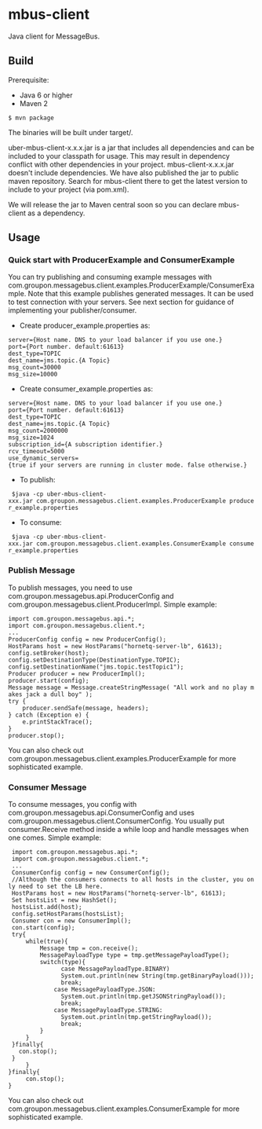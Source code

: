 =mbus-client=

Java client for MessageBus.

==Build==
Prerequisite:
*Java 6 or higher
*Maven 2

 $ mvn package

The binaries will be built under target/. 

uber-mbus-client-x.x.x.jar is a jar that includes all dependencies and can be included to your classpath for usage. This may result in dependency conflict with other dependencies in your project. mbus-client-x.x.x.jar doesn't include dependencies. We have also published the jar to public maven repository. Search for mbus-client there to get the latest version to include to your project (via pom.xml).

We will release the jar to Maven central soon so you can declare mbus-client as a dependency.

==Usage==
===Quick start with ProducerExample and ConsumerExample===
You can try publishing and consuming example messages with com.groupon.messagebus.client.examples.ProducerExample/ConsumerExample. Note that this example publishes generated messages. It can be used to test connection with your servers. See next section for guidance of implementing your publisher/consumer.

*Create producer_example.properties as:

 server={Host name. DNS to your load balancer if you use one.}
 port={Port number. default:61613}
 dest_type=TOPIC
 dest_name=jms.topic.{A Topic}
 msg_count=30000
 msg_size=10000

*Create consumer_example.properties as:

 server={Host name. DNS to your load balancer if you use one.}
 port={Port number. default:61613}
 dest_type=TOPIC
 dest_name=jms.topic.{A Topic}
 msg_count=2000000
 msg_size=1024
 subscription_id={A subscription identifier.}
 rcv_timeout=5000
 use_dynamic_servers={true if your servers are running in cluster mode. false otherwise.}

*To publish: 
  $java -cp uber-mbus-client-xxx.jar com.groupon.messagebus.client.examples.ProducerExample producer_example.properties

*To consume:
  $java -cp uber-mbus-client-xxx.jar com.groupon.messagebus.client.examples.ConsumerExample consumer_example.properties

===Publish Message===
To publish messages, you need to use com.groupon.messagebus.api.ProducerConfig and com.groupon.messagebus.client.ProducerImpl. Simple example:

 import com.groupon.messagebus.api.*;
 import com.groupon.messagebus.client.*;
 ...
 ProducerConfig config = new ProducerConfig();
 HostParams host = new HostParams("hornetq-server-lb", 61613);
 config.setBroker(host);
 config.setDestinationType(DestinationType.TOPIC);
 config.setDestinationName("jms.topic.testTopic1");
 Producer producer = new ProducerImpl();
 producer.start(config);
 Message message = Message.createStringMessage( "All work and no play makes jack a dull boy" );
 try {
     producer.sendSafe(message, headers);
 } catch (Exception e) {
     e.printStackTrace();
 }
 producer.stop();

You can also check out com.groupon.messagebus.client.examples.ProducerExample for more sophisticated example.

===Consumer Message===
To consume messages, you config with com.groupon.messagebus.api.ConsumerConfig and uses com.groupon.messagebus.client.ConsumerConfig. You usually put consumer.Receive method inside a while loop and handle messages when one comes. Simple example:

  import com.groupon.messagebus.api.*;
  import com.groupon.messagebus.client.*;
  ...
  ConsumerConfig config = new ConsumerConfig();
  //Although the consumers connects to all hosts in the cluster, you only need to set the LB here.
  HostParams host = new HostParams("hornetq-server-lb", 61613);
  Set<HostParams> hostsList = new HashSet<HostParams>();
  hostsList.add(host);
  config.setHostParams(hostsList);
  Consumer con = new ConsumerImpl();
  con.start(config);
  try{
      while(true){
          Message tmp = con.receive();
          MessagePayloadType type = tmp.getMessagePayloadType();
          switch(type){
                case MessagePayloadType.BINARY) 
                System.out.println(new String(tmp.getBinaryPayload()));
                break;
              case MessagePayloadType.JSON:
                System.out.println(tmp.getJSONStringPayload());
                break;
              case MessagePayloadType.STRING:
                System.out.println(tmp.getStringPayload());
                break;
          }
      }
  }finally{
    con.stop();
  }
      }
 }finally{
      con.stop();
 }

You can also check out com.groupon.messagebus.client.examples.ConsumerExample for more sophisticated example.
